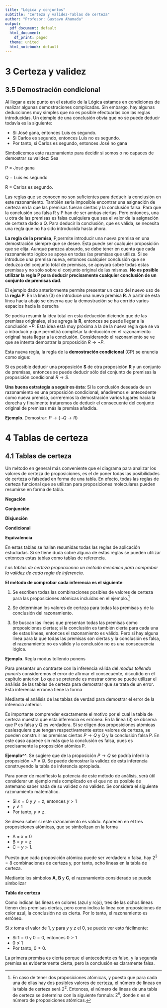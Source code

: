 ```yaml
---
title: "Lógica y conjuntos"
subtitle: "Certeza y validez-Tablas de certeza" 
author: "Profesor: Gustavo Ahumada"
output:
  pdf_document: default
  html_document:
    df_print: paged
  theme: united
  html_notebook: default
---
```



# 3 Certeza y validez

## 3.5 Demostración condicional


Al llegar a este punto en el estudio de la Lógica estamos en condiciones
de realizar algunas demostraciones complicadas. Sin embargo, hay algunas
deducciones muy simples que no es posible efectuarlas con las reglas introducidas. Un ejemplo de una conclusión obvia que no se puede deducir todavía es la siguiente:

- Si José gana, entonces Luis es segundo.
- Si Carlos es segundo, entonces Luis no es segundo.
- Por tanto, si Carlos es segundo, entonces José no gana

Simbolicemos este razonamiento para decidir si somos o no capaces de demostrar su validez:
Sea

P = José gana

Q = Luis es segundo

R = Carlos es segundo.

\begin{align*}
\textrm{ } & P \rightarrow Q \\
\textrm{ } & R \rightarrow \neg{Q} \\
& \cline{1-2} \\
\textrm{ } & R \rightarrow \neg{P} \\
\end{align*}

Las reglas que se conocen no son suficientes para deducir la conclusión en
este razonamiento. También sería imposible encontrar una asignación de certeza en la que las premisas fueran ciertas y la conclusión falsa. Para que la conclusión sea falsa R y P han de ser ambas ciertas. Pero entonces, una u
otra de las premisas es falsa cualquiera que sea el valor de la asignación
de certeza dado a Q. Para deducir la conclusión, que es válida, se necesita
una regla que no ha sido introducida hasta ahora.

**La regla de la premisa**,  P,permite introducir una nueva premisa en una demostración siempre que se desee. Ésta puede ser cualquier proposición que se elija. Aunque parezca absurdo, se debe tener en cuenta que cada razonamiento lógico se apoya en todas /as premisas que utiliza. Si se introduce una premisa nueva, entonces cualquier conclusión que se deduzca del conjunto total de premisas, se apoyará sobre todas estas premisas y no sólo sobre el conjunto original de las mismas. **No es posible utilizar la regla P para deducir precisamente cualquier conclusión de un conjunto de premisas dad**.


El ejemplo dado anteriormente permite presentar un caso del nuevo uso de la **regla P**. En la línea (3) se introduce una nueva premisa **R**. A partir de esta línea hacia abajo se observa que la demostración se ha corrido varios espacios hacia la derecha

\begin{align*}
\textrm{ (1) } & P \rightarrow Q & && P  \\
\textrm{ (2) } & R \rightarrow \neg{Q} & && P  \\
\textrm{ (3) } && R  && RP \\
\textrm{ (4) } && \neg{Q}  && PP2,3 \\
\textrm{ (5) } && \neg{P}  && TT1,4 \\
\end{align*}


Se podría resumir la idea total en esta deducción diciendo que de las premisas originales, si se agrega la **R**, entonces se puede llegar a la conclusión $\neg{P}$. Esta idea está muy próxima a la de la nueva regla que se va a introducir y que permitirá completar la deducción en el razonamiento original hasta llegar a la conclusión. Considerando el razonamiento se ve que se intenta demostrar la proposición $R \rightarrow \neg{P}$.

Esta nueva regla, la regla de la **demostración condicional** (CP) se enuncia
como sigue:

Si es posible deducir una proposición **S** de otra proposición **R** y un conjunto de premisas, entonces se puede deducir sólo del conjunto de premisas la proposición condicional $R \rightarrow S$.

\begin{align*}
\textrm{ (1) } & P \rightarrow Q & && P  \\
\textrm{ (2) } & R \rightarrow \neg{Q} & && P  \\
\textrm{ (3) } && R  && P \\
\textrm{ (4) } && \neg{Q}  && PP2,3 \\
\textrm{ (5) } && \neg{P}  && TT1,4 \\
\textrm{ (6) } & R \rightarrow \neg{P} & && CP3,5 \\
\end{align*}

**Una buena estrategia a seguir es ésta**: Si la conclusión deseada de un razonamiento es una proposición condicional, añadiremos el antecedente como
nueva premisa, correremos la demostración varios lugares hacia la derecha
y finalmente trataremos de deducir el consecuente del conjunto original de
premisas más la premisa añadida.

**Ejemplo**. Demostrar: $P \rightarrow (\neg{Q} \rightarrow R)$

\begin{align*}
\textrm{ (1) } & S \land (\neg{P} \lor M) & && && P  \\
\textrm{ (2) } & M \rightarrow Q \lor R & && && P  \\
\textrm{ (3) } & \neg{P} \lor M & && && S1 \\
\textrm{ (4) } && P  && && P \\
\textrm{ (5) } && M  && && TP3,4 \\
\textrm{ (6) } &&&& \neg{Q}  && P \\
\textrm{ (7) } &&&& Q \lor R  && PP2,5 \\
\textrm{ (8) }  &&&& R  && TP6,7 \\
\textrm{ (9) } && \neg{Q} \rightarrow R  && && CP7,8 \\
\textrm{ (10) } & P \rightarrow (\neg{Q} \rightarrow R) & && && CP4,9  \\
\end{align*}


# 4 Tablas de certeza

## 4.1 Tablas de certeza

Un método en general más conveniente que el diagrama para analizar los
valores de certeza de proposiciones, es el de poner todas las posibilidades
de certeza o falsedad en forma de una tabla. En efecto, todas las reglas
de certeza funcional que se utilizan para proposiciones moleculares pueden
resumirse en forma de tabla.

**Negación**
\begin{align*}
\begin{tabular}{ c c } 
 P & $\neg{P}$ \\
  \hline
 C & F \\ 
 F & F  \\
\end{tabular}
\end{align*}

**Conjunción**
\begin{align*}
\begin{tabular}{ c c c } 
 P & Q & $P \land Q$ \\
  \hline
 C & C & C \\ 
 C & F & F  \\
 F & C & F  \\ 
 F & F & F  \\ 
\end{tabular}
\end{align*}


**Disjunción**
\begin{align*}
\begin{tabular}{ c c c } 
 P & Q & $P \lor Q$ \\
  \hline
 C & C & C \\ 
 C & F & C  \\
 F & C & C  \\ 
 F & F & F  \\ 
\end{tabular}
\end{align*}


**Condicional**
\begin{align*}
\begin{tabular}{ c c c } 
 P & Q & $P \rightarrow Q$ \\
  \hline
 C & C & C \\ 
 C & F & F  \\
 F & C & C  \\ 
 F & F & C  \\ 
\end{tabular}
\end{align*}

**Equivalencia**
\begin{align*}
\begin{tabular}{ c c c } 
 P & Q & $P \leftrightarrow Q$ \\
  \hline
 C & C & C \\ 
 C & F & F  \\
 F & C & F  \\ 
 F & F & C  \\ 
\end{tabular}
\end{align*}

En estas tablas se hallan resumidas todas las reglas de aplicación estudiadas. Si se tiene duda sobre alguna de estas reglas se pueden utilizar entonces estas tablas como tablas de referencia.

*Las tablas de certeza proporcionan un método mecánico para comprobar la validez de cada regla de inferencia*.

**El método de comprobar cada inferencia es el siguiente**:

1. Se escriben todas las combinaciones posibles de valores de certeza para las proposiciones atómicas incluidas en el ejemplo.^[En caso de tener dos proposiciones atómicas, y puesto que para cada una de ellas hay dos posibles valores de certeza, el número de líneas en la tabla de certeza será $2^{2}$. Entonces, el número de lineas de una tabla de certeza se determina con la siguiente formula: $2^{n}$, donde $n$ es el número de proposiciones atómicas.]

2. Se determinan los valores de certeza para todas las premisas y de la conclusión del razonamiento.

3. Se buscan las líneas que presentan todas las premisas como proposiciones ciertas; si la conclusión es también cierta para cada una de estas líneas, entonces el razonamiento es válido. Pero si hay alguna línea para la que todas las premisas son ciertas y la conclusión es falsa, el razonamiento no es válido y la conclusión no es una consecuencia lógica.

**Ejemplo**. Regla modus tollendo ponens

\begin{align*}
\begin{tabular}{ c c c c } 
 P & Q & $P \lor Q$ & $\neg{P}$ \\
  \hline
 C & C & C & F \\ 
 C & F & C & F  \\
 F & \textcolor{red}{C} & \textcolor{red}{C} & \textcolor{red}{C}  \\ 
 F & F & F & C  \\ 
\end{tabular}
\end{align*}

Para presentar un contraste con la inferencia válida del *modus tollendo
ponerts* consideremos el error de afirmar el consecuente, discutido en el
capítulo anterior. Lo que se pretende es mostrar cómo se puede utilizar el
análisis de las tablas de certeza para demostrar que se trata de un error. Esta inferencia errónea tiene la forma

\begin{align*}
\textrm{ } & P \rightarrow Q \\
\textrm{ } & Q \\
& \cline{1-2} \\
\textrm{ } & P \\
\end{align*}

Mediante el análisis de las tablas de verdad para demostrar el error de la infeencia anterior.

\begin{align*}
\begin{tabular}{ c c c } 
 P & Q & $P \rightarrow Q$  \\
  \hline
 \textcolor{red}{C} & \textcolor{red}{C} & \textcolor{red}{C}  \\ 
 C & F & F  \\
 \textcolor{blue}{F} & \textcolor{blue}{C} & \textcolor{blue}{C}  \\ 
 F & F & C  \\ 
\end{tabular}
\end{align*}

Es importante comprender exactamente el motivo por el cual la tabla
de certeza muestra que esta inferencia es errónea. En la línea (3) se observa
que P es falsa y Q es verdadera. Si se eligen dos proposiciones atómicas
cualesquiera que tengan respectivamente estos valores de certeza, se pueden
construir las premisas ciertas $P \rightarrow Q$ y Q y la conclusión falsa P. En este caso aparece sin más que la conclusión es falsa, pues es precisamente la proposición atómica P. 


**Ejemplo^^**. Se sugiere que de la proposición $P \rightarrow Q$ se podría inferir la proposición $\neg{P} \lor Q$. Se puede demostrar la validez de esta inferencia construyendo la tabla de inferencia apropiada.

\begin{align*}
\begin{tabular}{ c c c c c } 
 P & Q & $\neg{P}$ &  $P \rightarrow Q$ & $\neg{P} \lor Q$ \\
  \hline
 C & C & F & \textcolor{blue}{C} & \textcolor{blue}{C} \\ 
 C & F & F & F & F  \\
 F & C & C & \textcolor{red}{C} & \textcolor{red}{C}  \\ 
 F & F & C & \textcolor{red}{C} & \textcolor{red}{C}  \\ 
\end{tabular}
\end{align*}

Para poner de manifiesto la potencia de este método de análisis, será útil considerar un ejemplo más complicado en el que no es posible de antemano saber nada de su validez o no validez. Se considera el siguiente razonamiento matemático.

- Si $x=0$ y $y=z$, entonces $y>1$
- $y \ngtr 1$
- Por tanto, $y \ne z$.

Se desea saber si este razonamiento es válido. Aparecen en él tres proposiciones atómicas, que se simbolizan en la forma

- A = $x=0$
- B = $y=z$
- C = $y > 1$.

Puesto que cada proposición atómica puede ser verdadera o falsa, hay $2^{3}=8$ combinaciones de certeza y, por tanto, ocho lineas en la tabla de certeza.

Mediante los símbolos **A**, **B** y **C**, el razonamiento considerado se puede simbolizar

\begin{align*}
\textrm{ } & A \land B \rightarrow C \\
\textrm{ } & \neg{C} \\
& \cline{1-2} \\
\textrm{ } & \neg{B} \\
\end{align*}

**Tabla de certeza**

\begin{align*}
\begin{tabular}{ c c c c c c c } 
 A & B & C & $A \land B$ & $A \land B \rightarrow C$ & $\neg{C}$ & $\neg{B}$ \\
  \hline
 C & C & C & C & C & F & F  \\ 
 C & C & F & C & F & C & F  \\
 C & F & C & F & C & F & C  \\
 C & F & F & F & \textcolor{red}{C} & \textcolor{red}{C} & \textcolor{red}{C}  \\
 F & C & C & F & C & F & F  \\
 F & C & F & F & \textcolor{blue}{C}  & \textcolor{blue}{C}  & \textcolor{blue}{F}  \\
 F & F & C & F & C & F & C  \\
 F & F & F & F & \textcolor{red}{C} & \textcolor{red}{C} & \textcolor{red}{C}   \\
\end{tabular}
\end{align*}

Como indican las lineas en colores (azul y rojo), tres de las ochos lineas tienen dos premisas ciertas, pero como indica la linea con proposiciones de color azul, la conclusión no es cierta. Por lo tanto, el razonamiento es erróneo. 

Si $x$ toma el valor de $1$, y para $y$ y $z$ el $0$, se puede ver esto fácilmente:

- Si $1=0$ y $0=0$, entonces $0>1$ 
- $0 \ngtr 1$
- Por tanto, $0 \ne 0$.

La primera premisa es cierta porque el antecedente es falso, y la segunda premisa es evidentemente cierta, pero la conclusión es claramente falsa.














